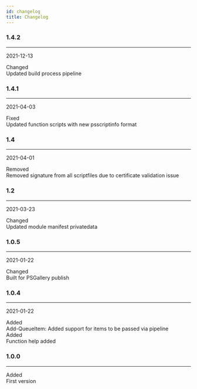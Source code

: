 ```yaml
---
id: changelog
title: Changelog
---
```



### 1.4.2
___
2021-12-13

<div class="container">
<div class="row">
<div class="col col--2"><span class="badge badge--secondary">Changed</span></div>
<div class="col">Updated build process pipeline</div>
</div>
</div>


### 1.4.1
___
2021-04-03

<div class="container">
<div class="row">
<div class="col col--2"><span class="badge badge--info">Fixed</span></div>
<div class="col">Updated function scripts with new psscriptinfo format</div>
</div>
</div>


### 1.4
___
2021-04-01

<div class="container">
<div class="row">
<div class="col col--2"><span class="badge badge--warning">Removed</span></div>
<div class="col">Removed signature from all scriptfiles due to certificate validation issue</div>
</div>
</div>


### 1.2
___
2021-03-23

<div class="container">
<div class="row">
<div class="col col--2"><span class="badge badge--secondary">Changed</span></div>
<div class="col">Updated module manifest privatedata</div>
</div>
</div>


### 1.0.5
___
2021-01-22

<div class="container">
<div class="row">
<div class="col col--2"><span class="badge badge--secondary">Changed</span></div>
<div class="col">Built for PSGallery publish</div>
</div>
</div>


### 1.0.4
___
2021-01-22

<div class="container">
<div class="row">
<div class="col col--2"><span class="badge badge--success">Added</span></div>
<div class="col">Add-QueueItem: Added support for items to be passed via pipeline</div>
</div>
<div class="row">
<div class="col col--2"><span class="badge badge--success">Added</span></div>
<div class="col">Function help added</div>
</div>
</div>


### 1.0.0
___


<div class="container">
<div class="row">
<div class="col col--2"><span class="badge badge--success">Added</span></div>
<div class="col">First version</div>
</div>
</div>

